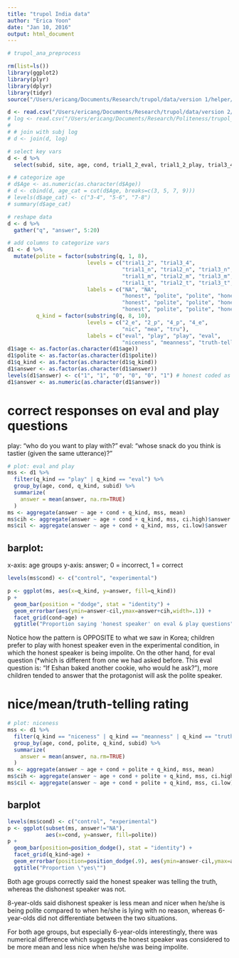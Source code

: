 ```yaml
---
title: "trupol India data"
author: "Erica Yoon"
date: "Jan 10, 2016"
output: html_document
---
```

```r
# trupol_ana_preprocess

rm(list=ls())
library(ggplot2)
library(plyr)
library(dplyr)
library(tidyr)
source("/Users/ericang/Documents/Research/trupol/data/version 1/helper/useful.R")

d <- read.csv("/Users/ericang/Documents/Research/trupol/data/version 2/india/trupol_coding.csv")
# log <- read.csv("/Users/ericang/Documents/Research/Politeness/trupol_git/data_analysis/info/trupol_subj.csv")
# 
# # join with subj log
# d <- join(d, log)

# select key vars 
d <- d %>%
  select(subid, site, age, cond, trial1_2_eval, trial1_2_play, trial3_4_play, trial3_4_eval, trial1_nice, trial2_nice, trial3_nice, trial4_nice, trial1_mean, trial2_mean, trial3_mean, trial4_mean, trial1_truth, trial2_truth, trial3_truth, trial4_truth)

# # categorize age
# d$Age <- as.numeric(as.character(d$Age))
# d <- cbind(d, age_cat = cut(d$Age, breaks=c(3, 5, 7, 9)))
# levels(d$age_cat) <- c("3-4", "5-6", "7-8")
# summary(d$age_cat)

# reshape data
d <- d %>%
  gather("q", "answer", 5:20)

# add columns to categorize vars
d1 <- d %>%
  mutate(polite = factor(substring(q, 1, 8),
                         levels = c("trial1_2", "trial3_4", 
                                    "trial1_n", "trial2_n", "trial3_n", "trial4_n",
                                    "trial1_m", "trial2_m", "trial3_m", "trial4_m",
                                    "trial1_t", "trial2_t", "trial3_t", "trial4_t"),
                         labels = c("NA", "NA",
                                    "honest", "polite", "polite", "honest",
                                    "honest", "polite", "polite", "honest",
                                    "honest", "polite", "polite", "honest")),
         q_kind = factor(substring(q, 8, 10),
                         levels = c("2_e", "2_p", "4_p", "4_e",
                                    "nic", "mea", "tru"),
                         labels = c("eval", "play", "play", "eval",
                                    "niceness", "meanness", "truth-telling")))
d1$age <- as.factor(as.character(d1$age))
d1$polite <- as.factor(as.character(d1$polite))
d1$q_kind <- as.factor(as.character(d1$q_kind))
d1$answer <- as.factor(as.character(d1$answer))
levels(d1$answer) <- c("1", "1", "0", "0", "0", "1") # honest coded as '1'
d1$answer <- as.numeric(as.character(d1$answer))

```

# correct responses on eval and play questions

play: "who do you want to play with?"
eval: "whose snack do you think is tastier (given the same utterance)?"

```r
# plot: eval and play
mss <- d1 %>%
  filter(q_kind == "play" | q_kind == "eval") %>%
  group_by(age, cond, q_kind, subid) %>%
  summarize(
    answer = mean(answer, na.rm=TRUE)
  )
ms <- aggregate(answer ~ age + cond + q_kind, mss, mean)
ms$cih <- aggregate(answer ~ age + cond + q_kind, mss, ci.high)$answer
ms$cil <- aggregate(answer ~ age + cond + q_kind, mss, ci.low)$answer
```


## barplot:

x-axis: age groups
y-axis: answer; 0 = incorrect, 1 = correct

```r
levels(ms$cond) <- c("control", "experimental")

p <- ggplot(ms, aes(x=q_kind, y=answer, fill=q_kind))
p + 
  geom_bar(position = "dodge", stat = "identity") +
  geom_errorbar(aes(ymin=answer-cil,ymax=answer+cih,width=.1)) +
  facet_grid(cond~age) +
  ggtitle("Proportion saying 'honest speaker' on eval & play questions")
```

Notice how the pattern is OPPOSITE to what we saw in Korea; children prefer to play with honest speaker even in the experimental condition, in which the honest speaker is being impolite. On the other hand, for eval question (*which is different from one we had asked before. This eval question is: "If Eshan baked another cookie, who would he ask?"), more children tended to answer that the protagonist will ask the polite speaker.

# nice/mean/truth-telling rating

```r
# plot: niceness
mss <- d1 %>%
  filter(q_kind == "niceness" | q_kind == "meanness" | q_kind == "truth-telling") %>%
  group_by(age, cond, polite, q_kind, subid) %>%
  summarize(
    answer = mean(answer, na.rm=TRUE)
  )
ms <- aggregate(answer ~ age + cond + polite + q_kind, mss, mean)
ms$cih <- aggregate(answer ~ age + cond + polite + q_kind, mss, ci.high)$answer
ms$cil <- aggregate(answer ~ age + cond + polite + q_kind, mss, ci.low)$answer
```

## barplot

```r
levels(ms$cond) <- c("control", "experimental")
p <- ggplot(subset(ms, answer!="NA"), 
            aes(x=cond, y=answer, fill=polite))
p + 
  geom_bar(position=position_dodge(), stat = "identity") +
  facet_grid(q_kind~age) +
  geom_errorbar(position=position_dodge(.9), aes(ymin=answer-cil,ymax=answer+cih,width=.1)) +
  ggtitle("Proportion \"yes\"")
```

Both age groups correctly said the honest speaker was telling the truth, whereas the dishonest speaker was not.

8-year-olds said dishonest speaker is less mean and nicer when he/she is being polite compared to when he/she is lying with no reason, whereas 6-year-olds did not differentiate between the two situations. 

For both age groups, but especially 6-year-olds interestingly, there was numerical difference which suggests the honest speaker was considered to be more mean and less nice when he/she was being impolite.

